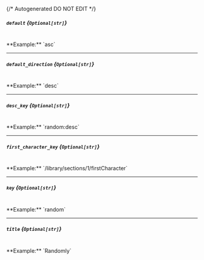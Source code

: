 {/* Autogenerated DO NOT EDIT  */}
##### `default` *{`Optional[str]`}*
<br/>
**Example:** `asc`

---
##### `default_direction` *{`Optional[str]`}*
<br/>
**Example:** `desc`

---
##### `desc_key` *{`Optional[str]`}*
<br/>
**Example:** `random:desc`

---
##### `first_character_key` *{`Optional[str]`}*
<br/>
**Example:** `/library/sections/1/firstCharacter`

---
##### `key` *{`Optional[str]`}*
<br/>
**Example:** `random`

---
##### `title` *{`Optional[str]`}*
<br/>
**Example:** `Randomly`


